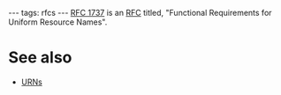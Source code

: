 ---
tags: rfcs
---
[[RFC 1737]] is an [[RFC]] titled, "Functional Requirements for Uniform Resource Names".

= See also =

* [[URNs]]
